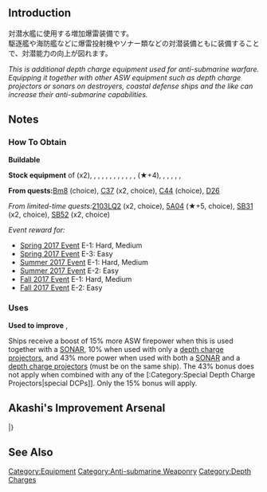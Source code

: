 {{EquipmentInfo|226}}

==Introduction==
対潜水艦に使用する増加爆雷装備です。<br>
駆逐艦や海防艦などに爆雷投射機やソナー類などの対潜装備ともに装備することで、対潜能力の向上が図れます。

''This is additional depth charge equipment used for anti-submarine warfare.''<br>
''Equipping it together with other ASW equipment such as depth charge projectors or sonars on destroyers, coastal defense ships and the like can increase their anti-submarine capabilities.''

==Notes==
<div class="mw-collapsible"><h3>How To Obtain</h3>
<div class="mw-collapsible-content">
'''Buildable'''

'''Stock equipment''' of {{Ship/Link|Daitou Kai}} (x2), {{Ship/Link|Etorofu Kai}}, {{Ship/Link|Fukae Kai}}, {{Ship/Link|Hayanami Kai}}, {{Ship/Link|Hiburi Kai}}, {{Ship/Link|Hirato Kai}}, {{Ship/Link|Kishinami Kai}}, {{Ship/Link|Matsuwa Kai}}, {{Ship/Link|Mikura Kai}}, {{Ship/Link|Sado Kai}}, {{Ship/Link|Shigure Kai}}, {{Ship/Link|Shimushu Kai}}, {{Ship/Link|Shiratsuyu Kai Ni}} (★+4), {{Ship/Link|Shiratsuyu Kai}}, {{Ship/Link|Tanikaze D Kai}}, {{Ship/Link|Tsushima Kai}}, {{Ship/Link|Urakaze D Kai}}, {{Ship/Link|Usugumo Kai}}, {{Ship/Link|Yashiro Kai}}

'''From quests: '''[[Quests#Bm8|Bm8]] (choice), [[Quests#C37|C37]] (x2, choice), [[Quests#C44|C44]] (choice), [[Quests#D26|D26]]

''From limited-time quests: ''[[Quests/Seasonal#2103LQ2|2103LQ2]] (x2, choice), [[Quests/Seasonal#5A04|5A04]] (★+5, choice), [[Quests/Seasonal#SB31|SB31]] (x2, choice), [[Quests/Seasonal#SB52|SB52]] (x2, choice)

''Event reward for:''
* [[Spring 2017 Event]] E-1: Hard, Medium
* [[Spring 2017 Event]] E-3: Easy
* [[Summer 2017 Event]] E-1: Hard, Medium
* [[Summer 2017 Event]] E-2: Easy
* [[Fall 2017 Event]] E-1: Hard, Medium
* [[Fall 2017 Event]] E-2: Easy

</div></div>

<div class="mw-collapsible"><h3>Uses</h3>
<div class="mw-collapsible-content">
'''Used to improve''' {{Equipment/Link|Type 95 Depth Charge}}, {{Equipment/Link|S-51J}}

</div></div>


Ships receive a boost of 15% more ASW firepower when this is used together with a [[:Category:SONAR|SONAR]], 10% when used with only a [[:Category:Depth Charge Projectors|depth charge projectors]], and 43% more power when used with both a [[:Category:SONAR|SONAR]] and a [[:Category:Depth Charge Projectors|depth charge projectors]] (must be on the same ship). The 43% bonus does not apply when combined with any of the [:Category:Special Depth Charge Projectors|special DCPs]]. Only the 15% bonus will apply.

==Akashi's Improvement Arsenal==
{{AkashiWorkshop}}
{{AkashiWorkshopLine
|Name={{PAGENAME}}
|ItemType=DepthCharge
|Fuel=10
|Ammo=90
|Steel=10
|Baux=60
|Mats0-5=3/4
|Mats6-9=4/5
|Mats10=5/9
|Screws0-5=1/1
|Screws6-9=2/3
|Screws10=3/6
|EquipConsume0-5=-
|EquipConsume6-9=1x{{DepthCharge|Type 95 Depth Charge}}
|EquipConsume10=2x{{DepthCharge|Type 95 Depth Charge}}
|Sun=&nbsp;<br>&nbsp;<br>K<br>&nbsp;
|Mon=S<br>&nbsp;<br>&nbsp;<br>&nbsp;
|Tue=S<br>&nbsp;<br>&nbsp;<br>N
|Wed=S<br>E<br>&nbsp;<br>N
|Thu=S<br>E<br>K<br>N
|Fri=&nbsp;<br>E<br>K<br>&nbsp;
|Sat=&nbsp;<br>E<br>K<br>&nbsp;
|2ndShip=[[Shimushu]]<br>[[Etorofu]]<br>[[Kamikaze]]<br>[[Naka#Second Upgrade|Naka Kai Ni]]
|Notes=Upgrades to [[Type 2 Depth Charge]].
}}
|}

==See Also==
{{Equipmentlist}}
[[Category:Equipment]]
[[Category:Anti-submarine Weaponry]]
[[Category:Depth Charges]]